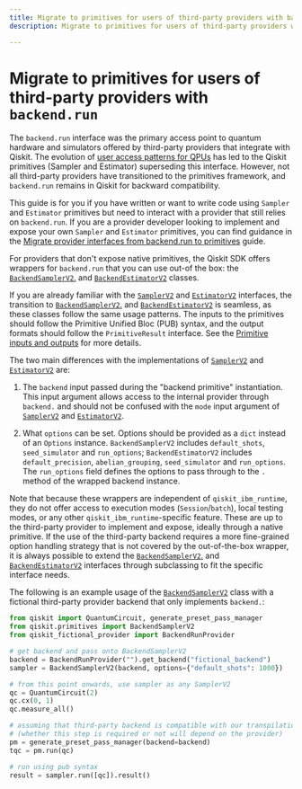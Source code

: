```yaml
---
title: Migrate to primitives for users of third-party providers with backend.run
description: Migrate to primitives for users of third-party providers with `backend.run`

---
```


# Migrate to primitives for users of third-party providers with `backend.run`

The `backend.run` interface was the primary access point to quantum hardware and simulators offered by third-party providers that integrate with Qiskit. The evolution of [user access patterns for QPUs](/migration-guides/qiskit-runtime#why-migrate-to-qiskit-runtime-primitives) has led to the Qiskit primitives (Sampler and Estimator) superseding this interface. However, not all third-party providers have transitioned to the primitives framework, and `backend.run` remains in Qiskit for backward compatibility.

This guide is for you if you have written or want to write code using `Sampler` and `Estimator` 
primitives but need to interact with a provider that still relies on `backend.run`. If you are a 
provider developer looking to implement and expose your own `Sampler` and 
`Estimator` primitives, you can find guidance in the [Migrate provider interfaces from backend.run to primitives](/migration-guides/external-providers-primitives-v2) guide.  

For providers that don't expose native primitives, the Qiskit SDK offers wrappers for `backend.run` that you can 
use out-of the box: the [`BackendSamplerV2`.](/api/qiskit/qiskit.primitives.BackendSamplerV2) and 
[`BackendEstimatorV2`](/api/qiskit/qiskit.primitives.BackendEstimatorV2) classes.

If you are already familiar with the [`SamplerV2`](/api/qiskit-ibm-runtime/sampler-v2) 
and [`EstimatorV2`](/api/qiskit-ibm-runtime/estimator-v2) interfaces, the transition to 
[`BackendSamplerV2`.](/api/qiskit/qiskit.primitives.BackendSamplerV2) and 
[`BackendEstimatorV2`](/api/qiskit/qiskit.primitives.BackendEstimatorV2) is seamless, as
these classes follow the same usage patterns. The inputs to the primitives should follow 
the Primitive Unified Bloc (PUB) syntax, and the output formats should follow the
`PrimitiveResult` interface. See the [Primitive inputs and outputs](/guides/primitive-input-output) for more details.

The two main differences with the implementations of [`SamplerV2`](/api/qiskit-ibm-runtime/sampler-v2) 
and [`EstimatorV2`](/api/qiskit-ibm-runtime/estimator-v2) are:

1.  The `backend` input passed during the "backend primitive" instantiation. This input argument allows access 
to the internal provider through `backend.` and should not be confused
with the `mode` input argument of [`SamplerV2`](/api/qiskit-ibm-runtime/sampler-v2) 
and [`EstimatorV2`](/api/qiskit-ibm-runtime/estimator-v2).

2. What `options` can be set. Options should be provided as a `dict` instead of an `Options` instance.
`BackendSamplerV2` includes `default_shots`, `seed_simulator` and `run_options`;
`BackendEstimatorV2` includes `default_precision`, `abelian_grouping`, `seed_simulator` and `run_options`.
The `run_options` field defines the options to pass through to the `.` method of the wrapped backend instance.

Note that because these wrappers are independent of `qiskit_ibm_runtime`, they do not offer access to execution
modes (`Session`/`batch`), local testing modes, or any other `qiskit_ibm_runtime`-specific feature. These are up to the
third-party provider to implement and expose, ideally through a native primitive. 
If the use of the third-party backend requires a more fine-grained option handling
strategy that is not covered by the out-of-the-box wrapper, it is always possible to extend the 
[`BackendSamplerV2`.](/api/qiskit/qiskit.primitives.BackendSamplerV2) and 
[`BackendEstimatorV2`](/api/qiskit/qiskit.primitives.BackendEstimatorV2) interfaces through subclassing to fit the specific 
interface needs.

The following is an example usage of the [`BackendSamplerV2`](/api/qiskit/qiskit.primitives.BackendSamplerV2) 
class with a fictional third-party provider backend that only implements `backend.`:

``` python
from qiskit import QuantumCircuit, generate_preset_pass_manager
from qiskit.primitives import BackendSamplerV2
from qiskit_fictional_provider import BackendRunProvider

# get backend and pass onto BackendSamplerV2
backend = BackendRunProvider("").get_backend("fictional_backend")
sampler = BackendSamplerV2(backend, options={"default_shots": 1000})

# from this point onwards, use sampler as any SamplerV2
qc = QuantumCircuit(2)
qc.cx(0, 1)
qc.measure_all()

# assuming that third-party backend is compatible with our transpilation pipeline
# (whether this step is required or not will depend on the provider)
pm = generate_preset_pass_manager(backend=backend)
tqc = pm.run(qc)

# run using pub syntax
result = sampler.run([qc]).result()
```
